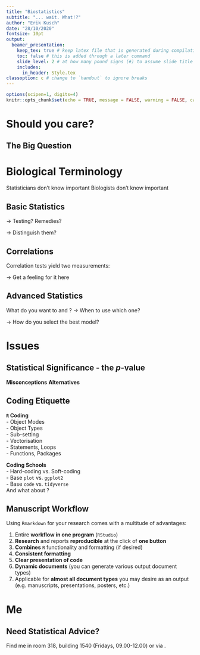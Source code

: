 ```yaml
---
title: "Biostatistics"
subtitle: "... wait. What!?"
author: "Erik Kusch"
date: "28/10/2020"
fontsize: 10pt
output: 
  beamer_presentation: 
    keep_tex: true # keep latex file that is generated during compilation
    toc: false # this is added through a later command
    slide_level: 2 # at how many pound signs (#) to assume slide title level
    includes:
      in_header: Style.tex
classoption: c # change to `handout` to ignore breaks
---
```

  
```r
options(scipen=1, digits=4)
knitr::opts_chunk$set(echo = TRUE, message = FALSE, warning = FALSE, cache = TRUE, cache.lazy=TRUE, tidy.opts=list(width.cutoff=50),tidy=TRUE, fig.height=8, digits=4)
```

<!--- ####### TOC (use this if you want ## headers to be included in the toc)--------------------
---------------------------------------  --->
  
\tableofcontents

<!--- ####### DOCUMENT --------------------
---------------------------------------  --->

# Should you care?
## The Big Question

\only<1>{
  \begin{tcolorbox}[colback=burgundy!5,colframe=burgundy!40!black,title= ]
  \centering Should you care about biostatistics?
  \end{tcolorbox}
}

\only<2-3>{
  \hfill \linebreak
  
  \vspace{1.2cm}
  
  \centering \Large \textbf{YES!}
  
  \vspace{2cm}
}
\visible<3>{
\raggedleft \normalsize Thank you for attending my TED talk.
}

# Biological Terminology
\begin{center}
\textbf{No}, biostatistics are \textbf{not just for math nerds}.
\end{center}

\begincols[T]
\begincol{.5\linewidth}
  \centering\includegraphics[width=1\linewidth]{Figures/Meme_Math.jpg}
\endcol
\begincol{.5\linewidth}
\pause
  Statisticians don't know important \textbf{biological background:}
  \begin{itemize}
  \item \textit{Population} vs. \textit{Sample}
  \item \textit{Species}, \textit{Family}, \textit{Taxon}, etc.
  \item \textit{Interpretation} of results
  \end{itemize}
  \pause
  \vspace{.2cm}
  Biologists don't know important \textbf{statistical background:}
  \begin{itemize}
  \item \textit{Unsupervised} vs. \textit{Supervised Approaches}
  \item \textit{Statistical Assumptions}
  \item \textit{Parametric} vs. \textit{Non-Parametric} Tests
  \end{itemize}
\endcol
\endcols

## Basic Statistics
\begin{center}
How often \textbf{do you} actually \textbf{check assumptions}?
\end{center}

\begincols[T]
\begincol{.62\linewidth}
  \pause
  \begin{itemize}
  \item \textit{Assumptions}:
    \begin{itemize}
    \item Normality
    \item Independence
    \item Homogeneity of variances
    \end{itemize}
  \end{itemize}
  \pause $\rightarrow$ Testing? Remedies? 
  \vspace{.3cm}
  \pause
  \begin{itemize}
  \item \textit{Scales} and \textit{Distributions}:
    \begin{itemize}
    \item Continuous, Categorical
    \item Nominal, Binary, Ordinal, Interval, Relation/Ratio, Integer
    \item Gaussian Normal, Binomial, Poisson 
    \end{itemize}
  \end{itemize} 
  \pause $\rightarrow$ Distinguish them? 
\endcol
\begincol{.38\linewidth}
\centering \includegraphics[width=0.95\linewidth]{Figures/32163825_601179520254345_7509689345700265984_n.png}
\includegraphics[width=0.95\linewidth]{Figures/FB_IMG_1508796028117.jpg}
\endcol
\endcols

## Correlations
\begin{center}
Correlation is \textbf{not} necessarily \textbf{causation}.
\end{center}

\begincols[T]
\begincol{.5\linewidth}
  \pause
  Correlation tests yield two measurements:
  \vspace{.2cm}
  \begin{itemize}
  \item \textit{r} value (measure of correlation)
    \begin{itemize}
    \item $r \approx 1$ (strong, positive correlation)
    \item $r \approx 0$ (no correlation)
    \item $r \approx -1$ (strong, negative correlation)
    \end{itemize}
  \item \textit{p} value (measure of statistical significance)
  \end{itemize}
\endcol
\begincol{.5\linewidth}
    \centering \includegraphics[width=.9\linewidth]{Figures/Correl.png}
\endcol
\endcols
\pause
\vspace{.5cm}
$\rightarrow$ Get a feeling for it here \url{http://guessthecorrelation.com/}

## Advanced Statistics
\begincols[T]
\begincol{.6\linewidth}
What do you want to \textbf{analyse} and \textbf{predict}?
\vspace{.5cm}
\pause
  \begin{itemize}
  \item \textit{Classifications}:
    \begin{itemize}
    \item K-Means
    \item Support-Vector Machines
    \item Hierarchies
    \item Networks
    \end{itemize}
  \end{itemize}
  \pause $\rightarrow$ When to use which one?
  \vspace{.3cm}
  \pause
  \begin{itemize}
  \item \textit{Regression}:
    \begin{itemize}
    \item Linear Models
    \item Least Squares vs. Maximum Likelihood
    \item Mixed Effect Models
    \item GLS/GLM, and GAM
    \end{itemize}
  \end{itemize} 
  \pause $\rightarrow$ How do you select the best model?
\endcol
\begincol{.4\linewidth}
\centering \includegraphics[width=0.95\linewidth]{Figures/FB_IMG_1505901596401.jpg}
\endcol
\endcols

# Issues
## Statistical Significance - the $p$-value
\begincols[T]
\begincol{.6\linewidth}
\pause
**Misconceptions**
  \begin{itemize}
  \item The $p$-value is not designed to tell us whether something is strictly true or false
  \item It is not the probability of the null hypothesis being true
  \item The size of $p$ $\neq$ strength of an observed effect
  \end{itemize}
  \vspace{.3cm}
\pause
**Alternatives**
  \begin{itemize}
  \item Effect Sizes
  \item Confidence Intervals
  \item Akaike Information Criterion (AIC)
  \item Bayes Factor
  \item Credible Intervals
  \end{itemize}
\endcol
\begincol{.4\linewidth}
\vspace{.2cm}
\centering \includegraphics[width=1\linewidth]{Figures/Mirror.jpg}
\endcol
\endcols

## Coding Etiquette
\begincols[T]
\begincol{.5\linewidth}
\pause
**`R` Coding**  
- Object Modes  
- Object Types  
- Sub-setting  
- Vectorisation  
- Statements, Loops  
- Functions, Packages  

\vspace{.3cm}
\pause
**Coding Schools**  
- Hard-coding vs. Soft-coding  
- Base `plot` vs. `ggplot2`  
- Base `code` vs. `tidyverse`  
  \vspace{.3cm}
\endcol
\begincol{.5\linewidth}
\centering \includegraphics[width=0.8\linewidth]{Figures/Meme_Code.jpg} \linebreak
\pause And what about \textbf{Git Hub}?
\endcol
\endcols

## Manuscript Workflow
Using `Rmarkdown` for your research comes with a multitude of advantages:  \vspace{.3cm}

1. Entire **workflow in one program** (`RStudio`)  
\vspace{.1cm}
2. **Research** and reports **reproducible** at the click of **one button**  
\vspace{.1cm}
3. **Combines** `R` functionality and \LaTeX \hspace{.04cm} formatting (if desired)  
\vspace{.1cm}
4. **Consistent formatting**  
\vspace{.1cm}
5. **Clear presentation of code**  
\vspace{.1cm}
6. **Dynamic documents** (you can generate various output document types)  
\vspace{.1cm}
7. Applicable for **almost all document types** you may desire as an output (e.g. manuscripts, presentations, posters, etc.)  

# Me
## Need Statistical Advice?
\centering
\includegraphics[width=.95\textwidth]{Figures/Erik.png} \linebreak
\pause \small Find me in room 318, building 1540 (Fridays, 09.00-12.00) or via \url{erik.kusch@bio.au.dk}.